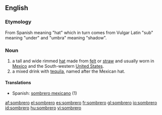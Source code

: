 == English ==
=== Etymology ===
From Spanish meaning "hat" which in turn comes from Vulgar Latin "sub" meaning "under" and "umbra" meaning "shadow".
=== Noun ===
#a tall and wide rimmed [[hat]] made from [[felt]] or [[straw]] and usually worn in [[Mexico]] and the South-western [[United States]].
#a mixed drink with [[tequila]], named after the Mexican hat.
====Translations====
{{top}}
*Spanish: [[sombrero mexicano]] (1)
{{mid}}
{{bottom}}

[[af:sombrero]]
[[el:sombrero]]
[[es:sombrero]]
[[fr:sombrero]]
[[gl:sombrero]]
[[io:sombrero]]
[[id:sombrero]]
[[hu:sombrero]]
[[vi:sombrero]]